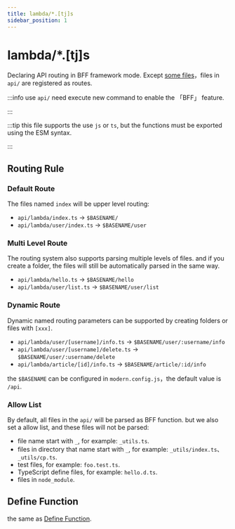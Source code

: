 ```yaml
---
title: lambda/*.[tj]s
sidebar_position: 1
---
```

# lambda/*.[tj]s

Declaring API routing in BFF framework mode. Except [some files](/apis/app/hooks/api/framework/lambda#allow-list)，files in `api/` are registered as routes.

:::info
use `api/` need execute new command to enable the 「BFF」 feature.

:::

:::tip
this file supports the use `js` or `ts`, but the functions must be exported using the ESM syntax.

:::

## Routing Rule

### Default Route

The files named `index` will be upper level routing:

- `api/lambda/index.ts` -> `$BASENAME/`
- `api/lambda/user/index.ts` -> `$BASENAME/user`

### Multi Level Route

The routing system also supports parsing multiple levels of files. and if you create a folder, the files will still be automatically parsed in the same way.

- `api/lambda/hello.ts` -> `$BASENAME/hello`
- `api/lambda/user/list.ts` -> `$BASENAME/user/list`

### Dynamic Route

Dynamic named routing parameters can be supported by creating folders or files with `[xxx]`.

- `api/lambda/user/[username]/info.ts` -> `$BASENAME/user/:username/info`
- `api/lambda/user/[username]/delete.ts` -> `$BASENAME/user/:username/delete`
- `api/lambda/article/[id]/info.ts` -> `$BASENAME/article/:id/info`

the `$BASENAME` can be configured in `modern.config.js`，the default value is `/api`.

### Allow List

By default, all files in the `api/` will be parsed as BFF function. but we also set a allow list, and these files will not be parsed:

- file name start with `_`, for example: `_utils.ts`.
- files in directory that name start with `_`, for example: `_utils/index.ts`、`_utils/cp.ts`.
- test files, for example: `foo.test.ts`.
- TypeScript define files, for example: `hello.d.ts`.
- files in `node_module`.

## Define Function

the same as [Define Function](/apis/app/hooks/api/functions/api#define-function).
